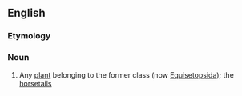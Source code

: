 ==English==

===Etymology===
{{confix|en|arthro|phyte|t1=joint|t2=plant}}

===Noun===
{{en-noun}}

# {{lb|en|biology}} Any [[plant]] belonging to the former class {{taxlink|Arthrophyta|class|noshow=1}} (now [[Equisetopsida]]); the [[horsetail]]s

{{topics|en|Horsetails}}